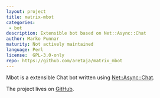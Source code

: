 ```yaml
---
layout: project
title: matrix-mbot
categories:
 - bot
description: Extensible bot based on Net::Async::Chat
author: Marko Punnar
maturity: Not actively maintained
language: Perl
license:  GPL-3.0-only
repo: https://github.com/aretaja/matrix_mbot
---
```


Mbot is a extensible Chat bot written using [Net::Async::Chat](https://metacpan.org/release/Net-Async-Chat).

The project lives on [GitHub](https://github.com/aretaja/matrix_mbot).
